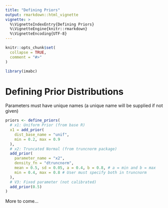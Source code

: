 ```yaml
---
title: "Defining Priors"
output: rmarkdown::html_vignette
vignette: >
  %\VignetteIndexEntry{Defining Priors}
  %\VignetteEngine{knitr::rmarkdown}
  %\VignetteEncoding{UTF-8}
---
```


```r
knitr::opts_chunk$set(
  collapse = TRUE,
  comment = "#>"
)
```

```r
library(imabc)
```

# Defining Prior Distributions

Parameters must have unique names (a unique name will be supplied if not given)
```r
priors <- define_priors(
  # x1: Uniform Prior (from base R)
  x1 = add_prior(
    dist_base_name = "unif",
    min = 0.2, max = 0.9
  ),
  # x2: Truncated Normal (from truncnorm package)
  add_prior(
    parameter_name = "x2",
    density_fn = "dtruncnorm",
    mean = 0.5, sd = 0.05, a = 0.4, b = 0.8, # a = min and b = max
    min = 0.4, max = 0.8 # User must specify both in truncnorm
  ),
  # V3: Fixed parameter (not calibrated)
  add_prior(0.5)
)
```

More to come...
